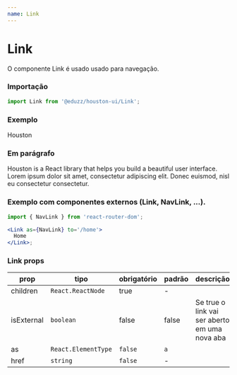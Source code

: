 ```yaml
---
name: Link
---
```





# Link

O componente Link é usado usado para navegação.

### Importação

```js
import Link from '@eduzz/houston-ui/Link';
```

### Exemplo

<Playground>
  <Link href='https://eduzz.github.io/houston/ui-components/Link'>
    Houston <ArrowRight size='sm' />
  </Link>
</Playground>

### Em parágrafo

<Playground>
  <Paragraph>
    Houston is a React library that <Link href='https://chakra-ui.com/docs/components/badge'>helps</Link> you build a
    beautiful user interface. Lorem ipsum dolor sit amet, consectetur adipiscing elit. Donec euismod, nisl eu
    consectetur consectetur.
  </Paragraph>
</Playground>

### Exemplo com componentes externos (Link, NavLink, ...).

```jsx
import { NavLink } from 'react-router-dom';

<Link as={NavLink} to='/home'>
  Home
</Link>;
```

### Link props

| prop       | tipo                | obrigatório | padrão | descrição                                     |
| ---------- | ------------------- | ----------- | ------ | --------------------------------------------- |
| children   | `React.ReactNode`   | true        | -      |                                               |
| isExternal | `boolean`           | false       | false  | Se true o link vai ser aberto em uma nova aba |
| as         | `React.ElementType` | `false`     | `a`    |
| href       | `string`            | `false`     | -      |
